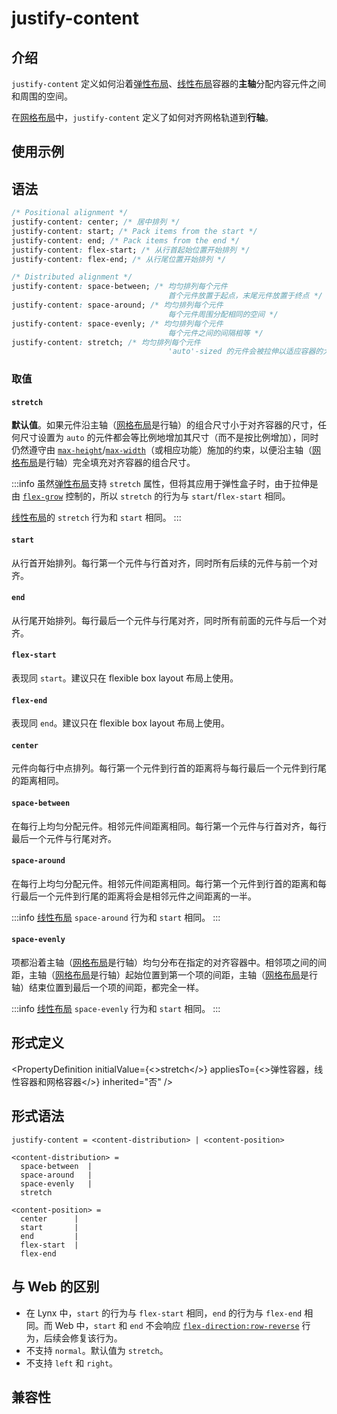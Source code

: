 # justify-content

## 介绍

`justify-content` 定义如何沿着[弹性布局](https://developer.mozilla.org/zh/docs/Web/CSS/CSS_flexible_box_layout)、[线性布局](guide/ui/layout/linear-layout.mdx)容器的**主轴**分配内容元件之间和周围的空间。

在[网格布局](guide/ui/layout/grid-layout.mdx)中，`justify-content` 定义了如何对齐网格轨道到**行轴**。

## 使用示例


<Go
  example="css-api"
  defaultFile="src/justify-content/App.tsx"
  img="https://lf-lynx.tiktok-cdns.com/obj/lynx-artifacts-oss-sg/lynx-website/assets/doc/css/justify-content.jpg"
  entry="src/justify-content"
  defaultEntryFile="dist/justify-content.lynx.bundle"
/>

## 语法

```css
/* Positional alignment */
justify-content: center; /* 居中排列 */
justify-content: start; /* Pack items from the start */
justify-content: end; /* Pack items from the end */
justify-content: flex-start; /* 从行首起始位置开始排列 */
justify-content: flex-end; /* 从行尾位置开始排列 */

/* Distributed alignment */
justify-content: space-between; /* 均匀排列每个元件
                                   首个元件放置于起点，末尾元件放置于终点 */
justify-content: space-around; /* 均匀排列每个元件
                                   每个元件周围分配相同的空间 */
justify-content: space-evenly; /* 均匀排列每个元件
                                   每个元件之间的间隔相等 */
justify-content: stretch; /* 均匀排列每个元件
                                   'auto'-sized 的元件会被拉伸以适应容器的大小 */
```

### 取值

#### `stretch`

**默认值**。如果元件沿主轴（[网格布局](guide/ui/layout/grid-layout.mdx)是行轴）的组合尺寸小于对齐容器的尺寸，任何尺寸设置为 `auto` 的元件都会等比例地增加其尺寸（而不是按比例增加），同时仍然遵守由 [`max-height`](./max-height.mdx)/[`max-width`](./max-width.mdx)（或相应功能）施加的约束，以便沿主轴（[网格布局](guide/ui/layout/grid-layout.mdx)是行轴）完全填充对齐容器的组合尺寸。

:::info
虽然[弹性布局](https://developer.mozilla.org/zh/docs/Web/CSS/CSS_flexible_box_layout)支持 `stretch` 属性，但将其应用于弹性盒子时，由于拉伸是由 [`flex-grow`](./flex-grow.mdx) 控制的，所以 `stretch` 的行为与 `start`/`flex-start` 相同。

[线性布局](guide/ui/layout/linear-layout.mdx)的 `stretch` 行为和 `start` 相同。
:::

#### `start`

从行首开始排列。每行第一个元件与行首对齐，同时所有后续的元件与前一个对齐。

#### `end`

从行尾开始排列。每行最后一个元件与行尾对齐，同时所有前面的元件与后一个对齐。

#### `flex-start`

表现同 `start`。建议只在 flexible box layout 布局上使用。

#### `flex-end`

表现同 `end`。建议只在 flexible box layout 布局上使用。

#### `center`

元件向每行中点排列。每行第一个元件到行首的距离将与每行最后一个元件到行尾的距离相同。

#### `space-between`

在每行上均匀分配元件。相邻元件间距离相同。每行第一个元件与行首对齐，每行最后一个元件与行尾对齐。

#### `space-around`

在每行上均匀分配元件。相邻元件间距离相同。每行第一个元件到行首的距离和每行最后一个元件到行尾的距离将会是相邻元件之间距离的一半。

:::info
[线性布局](guide/ui/layout/linear-layout.mdx) `space-around` 行为和 `start` 相同。
:::

#### `space-evenly`

项都沿着主轴（[网格布局](guide/ui/layout/grid-layout.mdx)是行轴）均匀分布在指定的对齐容器中。相邻项之间的间距，主轴（[网格布局](guide/ui/layout/grid-layout.mdx)是行轴）起始位置到第一个项的间距，主轴（[网格布局](guide/ui/layout/grid-layout.mdx)是行轴）结束位置到最后一个项的间距，都完全一样。

:::info
[线性布局](guide/ui/layout/linear-layout.mdx) `space-evenly` 行为和 `start` 相同。
:::

## 形式定义


<PropertyDefinition
  initialValue={<>stretch</>}
  appliesTo={<>弹性容器，线性容器和网格容器</>}
  inherited="否"
/>

## 形式语法

```
justify-content = <content-distribution> | <content-position>

<content-distribution> =
  space-between  |
  space-around   |
  space-evenly   |
  stretch

<content-position> =
  center      |
  start       |
  end         |
  flex-start  |
  flex-end
```

## 与 Web 的区别

- 在 Lynx 中，`start` 的行为与 `flex-start` 相同，`end` 的行为与 `flex-end` 相同。而 Web 中，`start` 和 `end` 不会响应 [`flex-direction:row-reverse`](./flex-direction.mdx) 行为，后续会修复该行为。
- 不支持 `normal`。默认值为 `stretch`。
- 不支持 `left` 和 `right`。

## 兼容性


<LegacyCompatTable metadata="css/properties/justify-content" />
